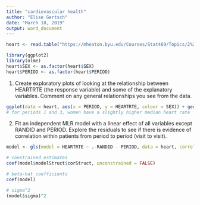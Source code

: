 ```yaml
---
title: "cardiovascular health"
author: "Elise Gertsch"
date: "March 18, 2019"
output: word_document
---
```


```r
heart <- read.table("https://mheaton.byu.edu/Courses/Stat469/Topics/2%20-%20TemporalCorrelation/2%20-%20Longitudinal/HWCaseStudy/Data/Tachycardia.txt", header = TRUE)

library(ggplot2)
library(nlme)
heart$SEX <- as.factor(heart$SEX)
heart$PERIOD <- as.factor(heart$PERIOD)
```

1. Create exploratory plots of looking at the relationship between HEARTRTE (the response variable) and some of the explanatory variables. Comment on any general relationships you see from the data.
```r
ggplot(data = heart, aes(x = PERIOD, y = HEARTRTE, colour = SEX)) + geom_boxplot() + scale_color_hue(labels = c("Male", "Female")) + ylab("Heart Rate") + ggtitle("Heart Rate by Period and Sex")
# for periods 1 and 3, women have a slightly higher median heart rate
```

2. Fit an independent MLR model with a linear effect of all variables except RANDID and PERIOD. Explore the residuals to see if there is evidence of correlation within patients from period to period (visit to visit).
```r
model <- gls(model = HEARTRTE ~ .-RANDID - PERIOD, data = heart, correlation = corSymm(form = ~ 1 | PERIOD), method = "ML")

# constrained estimates
coef(model$modelStruct$corStruct, unconstrained = FALSE)

# beta-hat coefficients
coef(model)

# sigma^2
(model$sigma)^2
```

